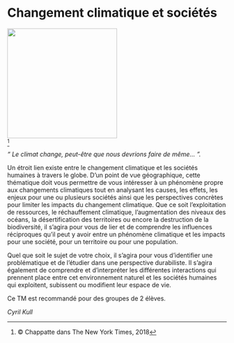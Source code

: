 # Changement climatique et sociétés

::: {.center data-latex=""}
![](images/changement-climatique-et-societes.jpg){height=18em}  
^[© Chappatte dans The New York Times, 2018]
:::

\vspace{\stretch{1}}

_" Le climat change, peut-être que nous devrions faire de même… "._

\vspace{\stretch{1}}

Un étroit lien existe entre le changement climatique et les sociétés humaines à travers le globe. D'un point de vue géographique, cette thématique doit vous permettre de vous intéresser à un phénomène propre aux changements climatiques tout en analysant les causes, les effets, les enjeux pour une ou plusieurs sociétés ainsi que les perspectives concrètes pour limiter les impacts du changement climatique. Que ce soit l'exploitation de ressources, le réchauffement climatique, l'augmentation des niveaux des océans, la désertification des territoires ou encore la destruction de la biodiversité, il s'agira pour vous de lier et de comprendre les influences réciproques qu'il peut y avoir entre un phénomène climatique et les impacts pour une société, pour un territoire ou pour une population.

\clearpage

Quel que soit le sujet de votre choix, il s'agira pour vous d'identifier une problématique et de l'étudier dans une perspective durabiliste. Il s'agira également de comprendre et d'interpréter les différentes interactions qui prennent place entre cet environnement naturel et les sociétés humaines qui exploitent, subissent ou modifient leur espace de vie. 

Ce TM est recommandé pour des groupes de 2 élèves. 

::: {.signature data-latex=""}
_Cyril Kull_
:::